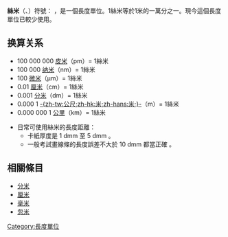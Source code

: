 {{unreferenced|time=2015-09-14T12:23:08+00:00}}
'''絲米'''（{{lang-en-gb|decimillimetre}}、{{Lang-en-us|decimillimeter}}）符號：'''{{lang|la|dmm}}''' ，是一個長度單位。1絲米等於1米的一萬分之一。現今這個長度單位已較少使用。
== 换算关系 ==
* 100 000 000 [[皮米|皮米]]（pm）= 1絲米
* 100 000 [[纳米|纳米]]（nm）= 1絲米
* 100 [[微米|微米]]（µm）= 1絲米
* 0.01 [[厘米|厘米]]（cm）= 1絲米
* 0.001 [[分米|分米]]（dm）= 1絲米
* 0.000 1 [[米_(单位)|-{zh-tw:公尺;zh-hk:米;zh-hans:米;}-]]（m）= 1絲米
* 0.000 000 1 [[公里|公里]]（km）= 1絲米

*日常可使用絲米的長度距離：
**卡紙厚度是 1 dmm 至 5 dmm 。
**一般考試畫線條的長度誤差不大於 10 dmm 都當正確 。

== 相關條目 ==
*[[分米|分米]]
*[[厘米|厘米]]
*[[毫米|毫米]]
*[[忽米|忽米]]

{{長度單位}}
[[Category:長度單位|Category:長度單位]]